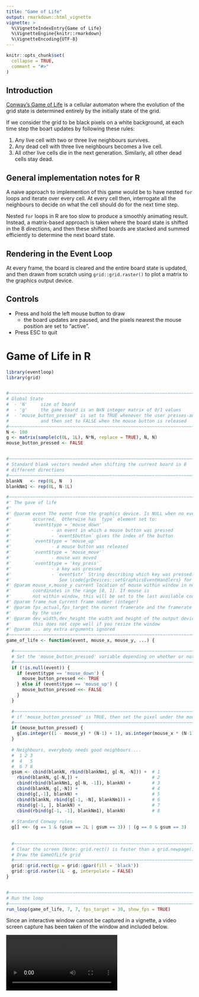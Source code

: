 ```yaml
---
title: "Game of Life"
output: rmarkdown::html_vignette
vignette: >
  %\VignetteIndexEntry{Game of Life}
  %\VignetteEngine{knitr::rmarkdown}
  %\VignetteEncoding{UTF-8}
---
```


```r
knitr::opts_chunk$set(
  collapse = TRUE,
  comment = "#>"
)
```

## Introduction

[Conway's Game of Life](https://en.wikipedia.org/wiki/Conway%27s_Game_of_Life)
is a cellular automaton where the evolution of the grid state is determined
entirely by the initially state of the grid.

If we consider the grid to be black pixels on a white background, at each
time step the boart updates by following these rules:

1. Any live cell with two or three live neighbours survives.
2. Any dead cell with three live neighbours becomes a live cell.
3. All other live cells die in the next generation. Similarly, all other dead cells stay dead.

## General implementation notes for R

A naive approach to implemention of this game would be to have nested `for`
loops and iterate over every cell.  At every cell then, interrogate all the
neighbours to decide on what the cell should do for the next time step.

Nested `for` loops in R are too slow to produce a smoothly animating result.
Instead, a matrix-based approach is taken where the board state is
shifted in the 8 directions, and then these shifted boards are stacked
and summed efficiently to determine the next board state.

## Rendering in the Event Loop

At every frame, the board is cleared and the entire board state is updated, and then drawn
from scratch using `grid::grid.raster()` to plot a matrix to the graphics
output device.

## Controls

* Press and hold the left mouse button to draw
    * the board updates are paused, and the pixels nearest the 
      mouse position are set to "active".  
* Press ESC to quit



# Game of Life in R

```r
library(eventloop)
library(grid)


#~~~~~~~~~~~~~~~~~~~~~~~~~~~~~~~~~~~~~~~~~~~~~~~~~~~~~~~~~~~~~~~~~~~~~~~~~~~~~
# Global State
#  - 'N'     size of board
#  - 'g'     the game board is an NxN integer matrix of 0/1 values
#  - 'mouse_button_pressed' is set to TRUE whenever the user presses-and-holds a mouse button
#            and then set to FALSE when the mouse button is released
#~~~~~~~~~~~~~~~~~~~~~~~~~~~~~~~~~~~~~~~~~~~~~~~~~~~~~~~~~~~~~~~~~~~~~~~~~~~~~
N <- 100
g <- matrix(sample(c(0L, 1L), N*N, replace = TRUE), N, N)
mouse_button_pressed <- FALSE


#~~~~~~~~~~~~~~~~~~~~~~~~~~~~~~~~~~~~~~~~~~~~~~~~~~~~~~~~~~~~~~~~~~~~~~~~~~~~~
# Standard blank vectors needed when shifting the current board in 8 
# different directions
#~~~~~~~~~~~~~~~~~~~~~~~~~~~~~~~~~~~~~~~~~~~~~~~~~~~~~~~~~~~~~~~~~~~~~~~~~~~~~
blankN   <- rep(0L, N   )
blankNm1 <- rep(0L, N-1L)

#~~~~~~~~~~~~~~~~~~~~~~~~~~~~~~~~~~~~~~~~~~~~~~~~~~~~~~~~~~~~~~~~~~~~~~~~~~~~~
#' The gave of life 
#'
#' @param event The event from the graphics device. Is NULL when no event
#'        occurred.  Otherwise has `type` element set to:
#'        `event$type = 'mouse_down'` 
#'               - an event in which a mouse button was pressed
#'               - `event$button` gives the index of the button
#'        `event$type = 'mouse_up'`   
#'               - a mouse button was released
#'        `event$type = 'mouse_move'`   
#'               - mouse was moved 
#'        `event$type = 'key_press'`  
#'               - a key was pressed
#'               - `event$str` String describing which key was pressed. 
#'                  See \code{grDevices::setGraphicsEventHandlers} for more information.
#' @param mouse_x,mouse_y current location of mouse within window in normalised 
#'        coordinates in the range [0, 1]. If mouse is 
#'        not within window, this will be set to the last available coordinates
#' @param frame_num Current frame number (integer)
#' @param fps_actual,fps_target the curent framerate and the framerate specified
#'        by the user
#' @param dev_width,dev_height the width and height of the output device. Note:
#'        this does not cope well if you resize the window
#' @param ... any extra arguments ignored
#~~~~~~~~~~~~~~~~~~~~~~~~~~~~~~~~~~~~~~~~~~~~~~~~~~~~~~~~~~~~~~~~~~~~~~~~~~~~~
game_of_life <- function(event, mouse_x, mouse_y, ...) {

  #~~~~~~~~~~~~~~~~~~~~~~~~~~~~~~~~~~~~~~~~~~~~~~~~~~~~~~~~~~~~~~~~~~~~~~~~~~~
  # Set the 'mouse_button_pressed' variable depending on whether or not a button is pressed
  #~~~~~~~~~~~~~~~~~~~~~~~~~~~~~~~~~~~~~~~~~~~~~~~~~~~~~~~~~~~~~~~~~~~~~~~~~~~
  if (!is.null(event)) {
    if (event$type == 'mouse_down') {
      mouse_button_pressed <<- TRUE
    } else if (event$type == 'mouse_up') {
      mouse_button_pressed <<- FALSE
    }
  }

  #~~~~~~~~~~~~~~~~~~~~~~~~~~~~~~~~~~~~~~~~~~~~~~~~~~~~~~~~~~~~~~~~~~~~~~~~~~~
  # if 'mouse_button_pressed' is TRUE, then set the pixel under the mouse to 'black'
  #~~~~~~~~~~~~~~~~~~~~~~~~~~~~~~~~~~~~~~~~~~~~~~~~~~~~~~~~~~~~~~~~~~~~~~~~~~~
  if (mouse_button_pressed) {
    g[as.integer((1 - mouse_y) * (N-1) + 1), as.integer(mouse_x * (N-1) + 1)] <<- 1L
  } 
  
  # Neighbours, everybody needs good neighbours....
  #  1 2 3
  #  4   5
  #  6 7 8
  gsum <- cbind(blankN, rbind(blankNm1, g[-N, -N])) +  # 1
    rbind(blankN, g[-N,]) +                            # 2
    cbind(rbind(blankNm1, g[-N, -1]), blankN) +        # 3
    cbind(blankN, g[,-N]) +                            # 4
    cbind(g[,-1], blankN) +                            # 5
    cbind(blankN, rbind(g[-1, -N], blankNm1)) +        # 6
    rbind(g[-1, ], blankN) +                           # 7
    cbind(rbind(g[-1, -1], blankNm1), blankN)          # 8
  
  # Standard Conway rules
  g[] <<- (g == 1 & (gsum == 2L | gsum == 3)) | (g == 0 & gsum == 3)
  
  
  #~~~~~~~~~~~~~~~~~~~~~~~~~~~~~~~~~~~~~~~~~~~~~~~~~~~~~~~~~~~~~~~~~~~~~~~~~~~
  # Clear the screen (Note: grid.rect() is faster than a grid.newpage())
  # Draw the GameOfLife grid
  #~~~~~~~~~~~~~~~~~~~~~~~~~~~~~~~~~~~~~~~~~~~~~~~~~~~~~~~~~~~~~~~~~~~~~~~~~~~
  grid::grid.rect(gp = grid::gpar(fill = 'black'))
  grid::grid.raster(1L - g, interpolate = FALSE)
}


#~~~~~~~~~~~~~~~~~~~~~~~~~~~~~~~~~~~~~~~~~~~~~~~~~~~~~~~~~~~~~~~~~~~~~~~~~~~~~
# Run the loop
#~~~~~~~~~~~~~~~~~~~~~~~~~~~~~~~~~~~~~~~~~~~~~~~~~~~~~~~~~~~~~~~~~~~~~~~~~~~~~
run_loop(game_of_life, 7, 7, fps_target = 30, show_fps = TRUE)
```


Since an interactive window cannot be captured in a vignette, a video
screen capture has been taken of the window and included below.

<video controls>
  <source src="images/game-of-life.mp4" type="video/mp4">
  Your browser does not support the video tag.
</video> 
